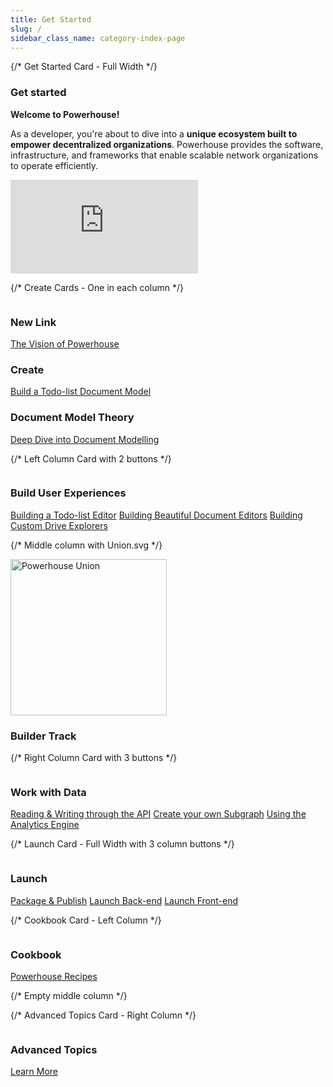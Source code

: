 ```yaml
---
title: Get Started
slug: /
sidebar_class_name: category-index-page
---
```



<div className={styles.learningPath}>
  {/* Get Started Card - Full Width */}
  <div className={`${styles.pathCard} ${styles.fullWidth}`}>
    <div className={styles.cardHeader} style={{ justifyContent: 'center' }}>
      <div className={styles.cardIconWrapper}>
        <img src="/img/academy/icons/Flash.svg" alt="" />
      </div>
      <h3 className="card-title">Get started</h3>
    </div>
    <div className={styles.cardContent}>
      <div style={{ maxWidth: '960px', margin: '0 auto', textAlign: 'center' }}>
        <div style={{ marginBottom: '1.5rem' }}>
          <p style={{ fontSize: '1.1rem', marginBottom: '1rem' }}><strong>Welcome to Powerhouse!</strong></p>
          <p style={{ lineHeight: '1.6', color: '#444' }}>As a developer, you're about to dive into a <strong>unique ecosystem built to empower decentralized organizations</strong>. Powerhouse provides the software, infrastructure, and frameworks that enable scalable network organizations to operate efficiently.</p>
        </div>
        <div style={{ margin: '20px 0', textAlign: 'center' }}>
          <iframe
            src="https://drive.google.com/file/d/17dDKy-hQeI4ZlLiUZ4xhnXL4bDhJB0N-/preview"
            frameBorder="0"
            allow="autoplay; fullscreen"
            allowFullScreen
            title="Powerhouse Introduction Video"
            style={{
              width: '100%', // Take full width of container
              maxWidth: '960px', // Max width like the container
              aspectRatio: '16 / 9', // Maintain aspect ratio
              borderRadius: '8px',
              display: 'block', // Ensure it behaves like a block element
              margin: '0 auto' // Center it if container allows
            }}
          ></iframe>
        </div>
      </div>
    </div>
  </div>

  {/* Create Cards - One in each column */}
  <div className={styles.pathCard}>
    <div className={styles.cardHeader}>
      <div className={styles.cardIconWrapper}>
        <img src="/img/academy/icons/Book.svg" alt="" />
      </div>
      <h3 className="card-title">New Link</h3>
    </div>
    <div className={styles.cardContent}>
      <a href="@callme-t" className="path-button">The Vision of Powerhouse</a>
    </div>
  </div>

  <div className={styles.pathCard} style={{ border: '1px solid #4FC86F' }}>
    <div className={styles.cardHeader}>
      <div className={styles.cardIconWrapper}>
        <img src="/img/academy/icons/BuilderEnvironment.svg" alt="" />
      </div>
      <h3 className="card-title">Create</h3>
    </div>
    <div className={styles.cardContent}>
      <a href="/docs/academy/GetStarted/CreateNewPowerhouseProject" className="path-button">Build a Todo-list Document Model</a>
    </div>
  </div>

  <div className={styles.pathCard}>
    <div className={styles.cardHeader}>
      <div className={styles.cardIconWrapper}>
        <img src="/img/academy/icons/Advanced.svg" alt="" />
      </div>
      <h3 className="card-title">Document Model Theory</h3>
    </div>
    <div className={styles.cardContent}>
      <a href="/docs/academy/GetStarted/DocumentModelTheory/WhatIsADocumentModel" className="path-button">Deep Dive into Document Modelling</a>
    </div>
  </div>

  {/* Left Column Card with 2 buttons */}
  <div className={styles.pathCard} style={{ border: '1px solid #4FC86F' }}>
    <div className={styles.cardHeader}>
      <div className={styles.cardIconWrapper}>
        <img src="/img/academy/icons/Editor.svg" alt="" />
      </div>
      <h3 className="card-title">Build User Experiences</h3>
    </div>
    <div className={styles.cardContent}>
      <a href="/docs/academy/GetStarted/BuildToDoListEditor" className="path-button">Building a Todo-list Editor</a>
      <a href="/docs/academy/BuildingUserExperiences/BuildingBeautifulDocumentEditors" className="path-button">Building Beautiful Document Editors</a>
      <a href="/docs/academy/MasteryTrack/BuildingUserExperiences/BuildingADriveExplorer" className="path-button">Building Custom Drive Explorers</a>
    </div>
  </div>

  {/* Middle column with Union.svg */}
  <div className={styles.middleColumn} style={{ 
    display: 'flex', 
    justifyContent: 'center', 
    alignItems: 'flex-start', 
    paddingTop: '-20px',
    position: 'relative'
  }}>
    <img src="/img/Union.svg" alt="Powerhouse Union" width="250" />
    <div style={{ 
      position: 'absolute',
      top: '18px',
      backgroundColor: 'white', 
      padding: '8px 16px', 
      borderRadius: '8px',
      textAlign: 'center',
      zIndex: 2,
    }}>
      <h3 className="card-title" style={{ margin: 0 }}>Builder Track</h3>
    </div>
  </div>

  {/* Right Column Card with 3 buttons */}
  <div className={styles.pathCard} style={{ border: '1px solid #4FC86F' }}>
    <div className={styles.cardHeader}>
      <div className={styles.cardIconWrapper}>
        <img src="/img/academy/icons/Data.svg" alt="" />
      </div>
      <h3 className="card-title">Work with Data</h3>
    </div>
    <div className={styles.cardContent}>
      <a href="//docs/academy/MasteryTrack/WorkWithData/ReadingAndWritingThroughTheAPI" className="path-button">Reading & Writing through the API</a>
      <a href="/docs/academy/MasteryTrack/WorkWithData/WorkingWithSubgraphs" className="path-button">Create your own Subgraph</a>
      <a href="/docs/academy/WorkWithData/Analytics Engine/intro" className="path-button">Using the Analytics Engine</a>
    </div>
  </div>

  {/* Launch Card - Full Width with 3 column buttons */}
  <div className={`${styles.pathCard} ${styles.fullWidth}`}>
    <div className={styles.cardHeader} style={{ justifyContent: 'center' }}>
      <div className={styles.cardIconWrapper}>
        <img src="/img/academy/icons/Launch.svg" alt="" />
      </div>
      <h3 className="card-title">Launch</h3>
    </div>
    <div className={styles.cardContent}>
      <div className={styles.buttonContainer}>
        <a href="/docs/academy/MasteryTrack/Launch/PublishYourProject" className="path-button">Package & Publish</a>
        <a href="/docs/academy/Launch/LaunchYourBackend" className="path-button">Launch Back-end</a>
        <a href="/docs/academy/Launch/LaunchYourFrontend" className="path-button">Launch Front-end</a>
      </div>
    </div>
  </div>

  {/* Cookbook Card - Left Column */}
  <div className={styles.pathCard}>
    <div className={styles.cardHeader}>
      <div className={styles.cardIconWrapper}>
        <img src="/img/academy/icons/Cookbook.svg" alt="" />
      </div>
      <h3 className="card-title">Cookbook</h3>
    </div>
    <div className={styles.cardContent}>
      <a href="/docs/academy/Cookbook" className="path-button">Powerhouse Recipes</a>
    </div>
  </div>

  {/* Empty middle column */}
  <div></div>

  {/* Advanced Topics Card - Right Column */}
  <div className={styles.pathCard}>
    <div className={styles.cardHeader}>
      <div className={styles.cardIconWrapper}>
        <img src="/img/academy/icons/Advanced.svg" alt="" />
      </div>
      <h3 className="card-title">Advanced Topics</h3>
    </div>
    <div className={styles.cardContent}>
      <a href="/academy/05-Architecture/00-PowerhouseArchitecture" className="path-button">Learn More</a>
    </div>
  </div>
</div>